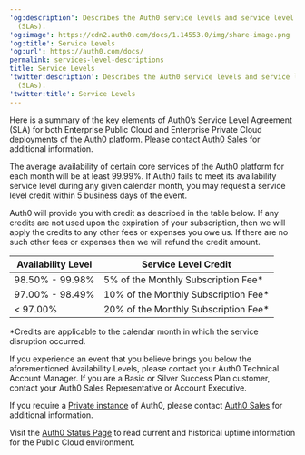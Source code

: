 ---
'og:description': Describes the Auth0 service levels and service level agreements
  (SLAs).
'og:image': https://cdn2.auth0.com/docs/1.14553.0/img/share-image.png
'og:title': Service Levels
'og:url': https://auth0.com/docs/
permalink: services-level-descriptions
title: Service Levels
'twitter:description': Describes the Auth0 service levels and service level agreements
  (SLAs).
'twitter:title': Service Levels
---
Here is a summary of the key elements of Auth0’s Service Level Agreement (SLA) for both Enterprise Public Cloud and Enterprise Private Cloud deployments of the Auth0 platform. Please contact [Auth0 Sales](https://auth0.com/get-started?place=documentation%20post&type=link&text=contact%20auth0%20sales) for additional information.

The average availability of certain core services of the Auth0 platform for each month will be at least 99.99%. If Auth0 fails to meet its availability service level during any given calendar month, you may request a service level credit within 5 business days of the event.

Auth0 will provide you with credit as described in the table below. If any credits are not used upon the expiration of your subscription, then we will apply the credits to any other fees or expenses you owe us. If there are no such other fees or expenses then we will refund the credit amount.

<table class="table"><thead>
<tr>
<th><strong>Availability Level</strong></th>
<th><strong>Service Level Credit</strong></th>
</tr>
</thead>
<tbody>
<tr>
<td>98.50% - 99.98%</td>
<td>5% of the Monthly Subscription Fee*</td>
</tr>
<tr>
<td>97.00% - 98.49%</td>
<td>10% of the Monthly Subscription Fee*</td>
</tr>
<tr>
<td>&lt; 97.00%</td>
<td>20% of the Monthly Subscription Fee*</td>
</tr>
</tbody>
</table>

\*Credits are applicable to the calendar month in which the service disruption occurred.

If you experience an event that you believe brings you below the aforementioned Availability Levels, please contact your Auth0 Technical Account Manager. If you are a Basic or Silver Success Plan customer, contact your Auth0 Sales Representative or Account Executive.

If you require a [Private instance](/docs/deploy-monitor/deploy-private-cloud) of Auth0, please contact [Auth0 Sales](https://auth0.com/get-started?place=documentation%20post&type=link&text=contact%20auth0%20sales) for additional information.

Visit the [Auth0 Status Page](https://status.auth0.com/) to read current and historical uptime information for the Public Cloud environment.